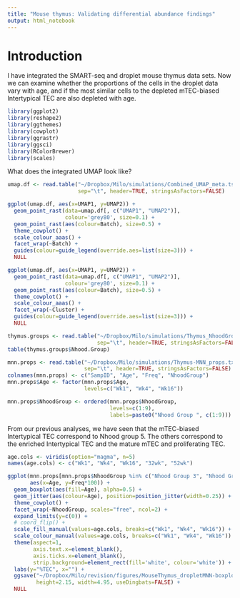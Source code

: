 ```yaml
---
title: "Mouse thymus: Validating differential abundance findings"
output: html_notebook
---
```


# Introduction

I have integrated the SMART-seq and droplet mouse thymus data sets. Now we can examine whether the proportions of the cells in the droplet data 
vary with age, and if the most similar cells to the depleted mTEC-biased Intertypical TEC are also depleted with age.

```r
library(ggplot2)
library(reshape2)
library(ggthemes)
library(cowplot)
library(ggrastr)
library(ggsci)
library(RColorBrewer)
library(scales)
```

What does the integrated UMAP look like?

```r
umap.df <- read.table("~/Dropbox/Milo/simulations/Combined_UMAP_meta.tsv",
                      sep="\t", header=TRUE, stringsAsFactors=FALSE)
```

```r
ggplot(umap.df, aes(x=UMAP1, y=UMAP2)) +
  geom_point_rast(data=umap.df[, c("UMAP1", "UMAP2")],
                  colour='grey80', size=0.1) +
  geom_point_rast(aes(colour=Batch), size=0.5) +
  theme_cowplot() +
  scale_colour_aaas() +
  facet_wrap(~Batch) +
  guides(colour=guide_legend(override.aes=list(size=3))) +
  NULL
```


```r
ggplot(umap.df, aes(x=UMAP1, y=UMAP2)) +
  geom_point_rast(data=umap.df[, c("UMAP1", "UMAP2")],
                  colour='grey80', size=0.1) +
  geom_point_rast(aes(colour=Batch), size=0.5) +
  theme_cowplot() +
  scale_colour_aaas() +
  facet_wrap(~Cluster) +
  guides(colour=guide_legend(override.aes=list(size=3))) +
  NULL
```


```r
thymus.groups <- read.table("~/Dropbox/Milo/simulations/Thymus_NhoodGroups.txt",
                            sep="\t", header=TRUE, stringsAsFactors=FALSE)
table(thymus.groups$Nhood.Group)
```



```r
mnn.props <- read.table("~/Dropbox/Milo/simulations/Thymus-MNN_props.txt",
                        sep="\t", header=TRUE, stringsAsFactors=FALSE)
colnames(mnn.props) <- c("SampID", "Age", "Freq", "NhoodGroup")
mnn.props$Age <- factor(mnn.props$Age,
                        levels=c("Wk1", "Wk4", "Wk16"))

mnn.props$NhoodGroup <- ordered(mnn.props$NhoodGroup,
                                levels=c(1:9),
                                labels=paste0("Nhood Group ", c(1:9)))
```

From our previous analyses, we have seen that the mTEC-biased Intertypical TEC correspond to Nhood group 5. The others correspond to the enriched 
Intertypical TEC and the mature mTEC and proliferating TEC.

```r

age.cols <- viridis(option="magma", n=5)
names(age.cols) <- c("Wk1", "Wk4", "Wk16", "32wk", "52wk")

ggplot(mnn.props[mnn.props$NhoodGroup %in% c("Nhood Group 3", "Nhood Group 5"), ], 
       aes(x=Age, y=Freq*100)) +
  geom_boxplot(aes(fill=Age), alpha=0.5) +
  geom_jitter(aes(colour=Age), position=position_jitter(width=0.25)) +
  theme_cowplot() +
  facet_wrap(~NhoodGroup, scales="free", ncol=2) +
  expand_limits(y=c(0)) +
  # coord_flip() +
  scale_fill_manual(values=age.cols, breaks=c("Wk1", "Wk4", "Wk16")) +
  scale_colour_manual(values=age.cols, breaks=c("Wk1", "Wk4", "Wk16")) +
  theme(aspect=1,
        axis.text.x=element_blank(),
        axis.ticks.x=element_blank(),
        strip.background=element_rect(fill='white', colour='white')) +
  labs(y="%TEC", x="") +
  ggsave("~/Dropbox/Milo/revision/figures/MouseThymus_dropletMNN-boxplots.pdf",
         height=2.15, width=4.95, useDingbats=FALSE) +
  NULL
```




